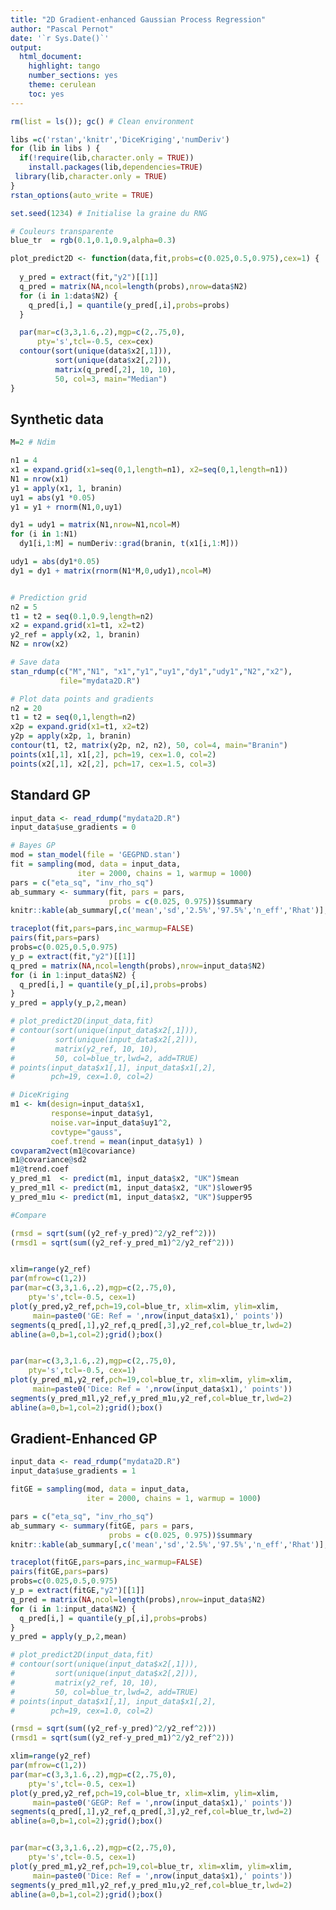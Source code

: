 ```yaml
--- 
title: "2D Gradient-enhanced Gaussian Process Regression"
author: "Pascal Pernot"
date: '`r Sys.Date()`'
output:
  html_document:
    highlight: tango
    number_sections: yes
    theme: cerulean
    toc: yes
---
```


```r
rm(list = ls()); gc() # Clean environment

libs =c('rstan','knitr','DiceKriging','numDeriv')
for (lib in libs ) {
  if(!require(lib,character.only = TRUE))
    install.packages(lib,dependencies=TRUE)
 library(lib,character.only = TRUE)
}
rstan_options(auto_write = TRUE)

set.seed(1234) # Initialise la graine du RNG

# Couleurs transparente
blue_tr  = rgb(0.1,0.1,0.9,alpha=0.3) 

plot_predict2D <- function(data,fit,probs=c(0.025,0.5,0.975),cex=1) {
  
  y_pred = extract(fit,"y2")[[1]]
  q_pred = matrix(NA,ncol=length(probs),nrow=data$N2)
  for (i in 1:data$N2) {
    q_pred[i,] = quantile(y_pred[,i],probs=probs)
  }

  par(mar=c(3,3,1.6,.2),mgp=c(2,.75,0), 
      pty='s',tcl=-0.5, cex=cex)
  contour(sort(unique(data$x2[,1])), 
          sort(unique(data$x2[,2])), 
          matrix(q_pred[,2], 10, 10), 
          50, col=3, main="Median")
}
```


## Synthetic data

```r

M=2 # Ndim

n1 = 4
x1 = expand.grid(x1=seq(0,1,length=n1), x2=seq(0,1,length=n1))
N1 = nrow(x1)
y1 = apply(x1, 1, branin) 
uy1 = abs(y1 *0.05)
y1 = y1 + rnorm(N1,0,uy1)

dy1 = udy1 = matrix(N1,nrow=N1,ncol=M)
for (i in 1:N1)
  dy1[i,1:M] = numDeriv::grad(branin, t(x1[i,1:M]))

udy1 = abs(dy1*0.05)
dy1 = dy1 + matrix(rnorm(N1*M,0,udy1),ncol=M)


# Prediction grid
n2 = 5
t1 = t2 = seq(0.1,0.9,length=n2)
x2 = expand.grid(x1=t1, x2=t2)
y2_ref = apply(x2, 1, branin) 
N2 = nrow(x2)

# Save data
stan_rdump(c("M","N1", "x1","y1","uy1","dy1","udy1","N2","x2"), 
           file="mydata2D.R")

# Plot data points and gradients
n2 = 20
t1 = t2 = seq(0,1,length=n2)
x2p = expand.grid(x1=t1, x2=t2)
y2p = apply(x2p, 1, branin) 
contour(t1, t2, matrix(y2p, n2, n2), 50, col=4, main="Branin")
points(x1[,1], x1[,2], pch=19, cex=1.0, col=2)
points(x2[,1], x2[,2], pch=17, cex=1.5, col=3)

```

## Standard GP

```r
input_data <- read_rdump("mydata2D.R")
input_data$use_gradients = 0

# Bayes GP
mod = stan_model(file = 'GEGPND.stan')
fit = sampling(mod, data = input_data,
               iter = 2000, chains = 1, warmup = 1000)
pars = c("eta_sq", "inv_rho_sq")
ab_summary <- summary(fit, pars = pars, 
                      probs = c(0.025, 0.975))$summary
knitr::kable(ab_summary[,c('mean','sd','2.5%','97.5%','n_eff','Rhat')],digits=3)

traceplot(fit,pars=pars,inc_warmup=FALSE)
pairs(fit,pars=pars)
probs=c(0.025,0.5,0.975)
y_p = extract(fit,"y2")[[1]]
q_pred = matrix(NA,ncol=length(probs),nrow=input_data$N2)
for (i in 1:input_data$N2) {
  q_pred[i,] = quantile(y_p[,i],probs=probs)
}
y_pred = apply(y_p,2,mean)

# plot_predict2D(input_data,fit)
# contour(sort(unique(input_data$x2[,1])), 
#         sort(unique(input_data$x2[,2])), 
#         matrix(y2_ref, 10, 10), 
#         50, col=blue_tr,lwd=2, add=TRUE)
# points(input_data$x1[,1], input_data$x1[,2], 
#        pch=19, cex=1.0, col=2)

# DiceKriging
m1 <- km(design=input_data$x1, 
         response=input_data$y1,
         noise.var=input_data$uy1^2, 
         covtype="gauss",
         coef.trend = mean(input_data$y1) )
covparam2vect(m1@covariance)
m1@covariance@sd2
m1@trend.coef
y_pred_m1  <- predict(m1, input_data$x2, "UK")$mean
y_pred_m1l <- predict(m1, input_data$x2, "UK")$lower95
y_pred_m1u <- predict(m1, input_data$x2, "UK")$upper95

#Compare

(rmsd = sqrt(sum((y2_ref-y_pred)^2/y2_ref^2)))
(rmsd1 = sqrt(sum((y2_ref-y_pred_m1)^2/y2_ref^2)))


xlim=range(y2_ref)
par(mfrow=c(1,2))
par(mar=c(3,3,1.6,.2),mgp=c(2,.75,0), 
    pty='s',tcl=-0.5, cex=1)
plot(y_pred,y2_ref,pch=19,col=blue_tr, xlim=xlim, ylim=xlim,
     main=paste0('GE: Ref = ',nrow(input_data$x1),' points'))
segments(q_pred[,1],y2_ref,q_pred[,3],y2_ref,col=blue_tr,lwd=2)
abline(a=0,b=1,col=2);grid();box()


par(mar=c(3,3,1.6,.2),mgp=c(2,.75,0), 
    pty='s',tcl=-0.5, cex=1)
plot(y_pred_m1,y2_ref,pch=19,col=blue_tr, xlim=xlim, ylim=xlim,
     main=paste0('Dice: Ref = ',nrow(input_data$x1),' points'))
segments(y_pred_m1l,y2_ref,y_pred_m1u,y2_ref,col=blue_tr,lwd=2)
abline(a=0,b=1,col=2);grid();box()

```


## Gradient-Enhanced GP

```r
input_data <- read_rdump("mydata2D.R")
input_data$use_gradients = 1

fitGE = sampling(mod, data = input_data,
                 iter = 2000, chains = 1, warmup = 1000)

pars = c("eta_sq", "inv_rho_sq")
ab_summary <- summary(fitGE, pars = pars, 
                      probs = c(0.025, 0.975))$summary
knitr::kable(ab_summary[,c('mean','sd','2.5%','97.5%','n_eff','Rhat')],digits=3)

traceplot(fitGE,pars=pars,inc_warmup=FALSE)
pairs(fitGE,pars=pars)
probs=c(0.025,0.5,0.975)
y_p = extract(fitGE,"y2")[[1]]
q_pred = matrix(NA,ncol=length(probs),nrow=input_data$N2)
for (i in 1:input_data$N2) {
  q_pred[i,] = quantile(y_p[,i],probs=probs)
}
y_pred = apply(y_p,2,mean)

# plot_predict2D(input_data,fit)
# contour(sort(unique(input_data$x2[,1])), 
#         sort(unique(input_data$x2[,2])), 
#         matrix(y2_ref, 10, 10), 
#         50, col=blue_tr,lwd=2, add=TRUE)
# points(input_data$x1[,1], input_data$x1[,2], 
#        pch=19, cex=1.0, col=2)

(rmsd = sqrt(sum((y2_ref-y_pred)^2/y2_ref^2)))
(rmsd1 = sqrt(sum((y2_ref-y_pred_m1)^2/y2_ref^2)))

xlim=range(y2_ref)
par(mfrow=c(1,2))
par(mar=c(3,3,1.6,.2),mgp=c(2,.75,0), 
    pty='s',tcl=-0.5, cex=1)
plot(y_pred,y2_ref,pch=19,col=blue_tr, xlim=xlim, ylim=xlim,
     main=paste0('GEGP: Ref = ',nrow(input_data$x1),' points'))
segments(q_pred[,1],y2_ref,q_pred[,3],y2_ref,col=blue_tr,lwd=2)
abline(a=0,b=1,col=2);grid();box()


par(mar=c(3,3,1.6,.2),mgp=c(2,.75,0), 
    pty='s',tcl=-0.5, cex=1)
plot(y_pred_m1,y2_ref,pch=19,col=blue_tr, xlim=xlim, ylim=xlim,
     main=paste0('Dice: Ref = ',nrow(input_data$x1),' points'))
segments(y_pred_m1l,y2_ref,y_pred_m1u,y2_ref,col=blue_tr,lwd=2)
abline(a=0,b=1,col=2);grid();box()

```
